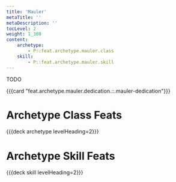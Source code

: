 ```yaml
---
title: 'Mauler'
metaTitle: ''
metaDescription: ''
tocLevel: 2
weight: 1_300
content:
    archetype:
        - P::feat.archetype.mauler.class
    skill:
        - P::feat.archetype.mauler.skill
---
```


TODO

{{{card "feat.archetype.mauler.dedication.::.mauler-dedication"}}}

# Archetype Class Feats

{{{deck archetype levelHeading=2}}}

# Archetype Skill Feats

{{{deck skill levelHeading=2}}}